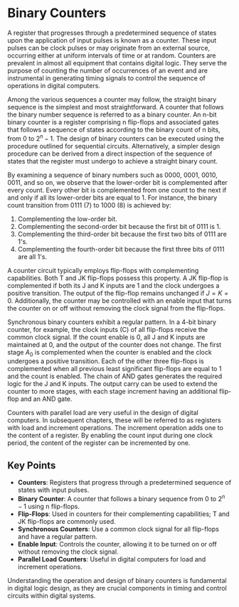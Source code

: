 # Binary Counters

A register that progresses through a predetermined sequence of states upon the application of input pulses is known as a counter. These input pulses can be clock pulses or may originate from an external source, occurring either at uniform intervals of time or at random. Counters are prevalent in almost all equipment that contains digital logic. They serve the purpose of counting the number of occurrences of an event and are instrumental in generating timing signals to control the sequence of operations in digital computers.

Among the various sequences a counter may follow, the straight binary sequence is the simplest and most straightforward. A counter that follows the binary number sequence is referred to as a binary counter. An n-bit binary counter is a register comprising n flip-flops and associated gates that follows a sequence of states according to the binary count of n bits, from 0 to $2^n - 1$. The design of binary counters can be executed using the procedure outlined for sequential circuits. Alternatively, a simpler design procedure can be derived from a direct inspection of the sequence of states that the register must undergo to achieve a straight binary count.

By examining a sequence of binary numbers such as 0000, 0001, 0010, 0011, and so on, we observe that the lower-order bit is complemented after every count. Every other bit is complemented from one count to the next if and only if all its lower-order bits are equal to 1. For instance, the binary count transition from 0111 (7) to 1000 (8) is achieved by:

1. Complementing the low-order bit.
2. Complementing the second-order bit because the first bit of 0111 is 1.
3. Complementing the third-order bit because the first two bits of 0111 are 1's.
4. Complementing the fourth-order bit because the first three bits of 0111 are all 1's.

A counter circuit typically employs flip-flops with complementing capabilities. Both T and JK flip-flops possess this property. A JK flip-flop is complemented if both its J and K inputs are 1 and the clock undergoes a positive transition. The output of the flip-flop remains unchanged if $J = K = 0$. Additionally, the counter may be controlled with an enable input that turns the counter on or off without removing the clock signal from the flip-flops.

Synchronous binary counters exhibit a regular pattern. In a 4-bit binary counter, for example, the clock inputs (C) of all flip-flops receive the common clock signal. If the count enable is 0, all J and K inputs are maintained at 0, and the output of the counter does not change. The first stage $A_0$ is complemented when the counter is enabled and the clock undergoes a positive transition. Each of the other three flip-flops is complemented when all previous least significant flip-flops are equal to 1 and the count is enabled. The chain of AND gates generates the required logic for the J and K inputs. The output carry can be used to extend the counter to more stages, with each stage increment having an additional flip-flop and an AND gate.

Counters with parallel load are very useful in the design of digital computers. In subsequent chapters, these will be referred to as registers with load and increment operations. The increment operation adds one to the content of a register. By enabling the count input during one clock period, the content of the register can be incremented by one.

## Key Points

- **Counters**: Registers that progress through a predetermined sequence of states with input pulses.
- **Binary Counter**: A counter that follows a binary sequence from 0 to $2^n - 1$ using n flip-flops.
- **Flip-Flops**: Used in counters for their complementing capabilities; T and JK flip-flops are commonly used.
- **Synchronous Counters**: Use a common clock signal for all flip-flops and have a regular pattern.
- **Enable Input**: Controls the counter, allowing it to be turned on or off without removing the clock signal.
- **Parallel Load Counters**: Useful in digital computers for load and increment operations.

Understanding the operation and design of binary counters is fundamental in digital logic design, as they are crucial components in timing and control circuits within digital systems.
